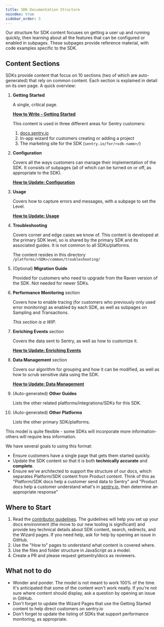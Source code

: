 ```yaml
---
title: SDK Documentation Structure
noindex: true
sidebar_order: 3
---
```


Our structure for SDK content focuses on getting a user up and running quickly, then learning about all the features that can be configured or enabled in subpages. These subpages provide reference material, with code examples specific to the SDK.

## Content Sections

SDKs provide content that focus on 10 sections (two of which are auto-generated) that rely on common content. Each section is explained in detail on its own page. A quick overview:

1. **Getting Started**

    A single, critical page.

    **[How to Write - Getting Started](/contributing/approach/write-getting-started)**

    This content is used in three different areas for Sentry customers:

    1. [docs.sentry.io](https://docs.sentry.io)
    2. In-app wizard for customers creating or adding a project
    3. The marketing site for the SDK (`sentry.io/for/<sdk-name>/`)


2. **Configuration**

    Covers all the ways customers can manage their implementation of the SDK. It consists of subpages (all of which can be turned on or off, as appropriate to the SDK).

    **[How to Update: Configuration](/contributing/approach/write-configuration)**

3. **Usage**

    Covers how to capture errors and messages, with a subpage to set the Level.

    **[How to Update: Usage](/contributing/approach/write-usage)**

4. **Troubleshooting**

    Covers corner and edge cases we know of. This content is developed at the primary SDK level, so is shared by the primary SDK and its associated guides. It is not common to all SDKs/platforms.

    The content resides in this directory `/platforms/<SDK>/common/troubleshooting/`

5. (Optional) **Migration Guide**

    Provided for customers who need to upgrade from the Raven version of the SDK. Not needed for newer SDKs.

6. **Performance Monitoring** section

    Covers how to enable tracing (for customers who previously only used error monitoring) as enabled by each SDK, as well as subpages on Sampling and Transactions.

    *This section is a WIP.*

7. **Enriching Events** section

    Covers the data sent to Sentry, as well as how to customize it.

    **[How to Update: Enriching Events](/contributing/approach/write-enriching-events)**

8. **Data Management** section

    Covers our algorithm for grouping and how it can be modified, as well as how to scrub sensitive data using the SDK.

    **[How to Update: Data Management](/contributing/approach/write-data-management)**

9. (Auto-generated) **Other Guides**

    Lists the other related platforms/integrations/SDKs for this SDK.

10. (Auto-generated) **Other Platforms**

    Lists the other primary SDK/platforms.

This model is quite flexible - some SDKs will incorporate more information- others will require less information.

We have several goals to using this format:

- Ensure customers have a single page that gets them started quickly.
- Update the SDK content so that it is both **technically accurate** and **complete**.
- Ensure we've architected to support the structure of our docs, which separates Platform/SDK content from Product content. Think of this as "Platform/SDK docs help a customer send data to Sentry" and "Product docs help a customer understand what's in [sentry.io](http://sentry.io), then determine an appropriate response"

## Where to Start

1. Read the [contributor guidelines](https://docs.sentry.io/contributing/). The guidelines will help you set up your docs environment (the move to our new tooling is significant) and provide key technical details about SDK content, search, redirects, and the Wizard pages. If you need help, ask for help by opening an issue in GitHub.
2. Use the "How to" pages to understand what content is covered where.
3. Use the files and folder structure in JavaScript as a model.
4. Create a PR and please request getsentry/docs as reviewers.

## What not to do

- Wonder and ponder. The model is not meant to work 100% of the time. It's anticipated that some of the content won't work neatly. If you're not sure where content should display, ask a question by opening an issue in GitHub.
- Don't forget to update the Wizard Pages that use the Getting Started content to help direct customers on sentry.io
- Don't forget to update the listing of SDKs that support performance monitoring, as appropriate.

<PageGrid />
